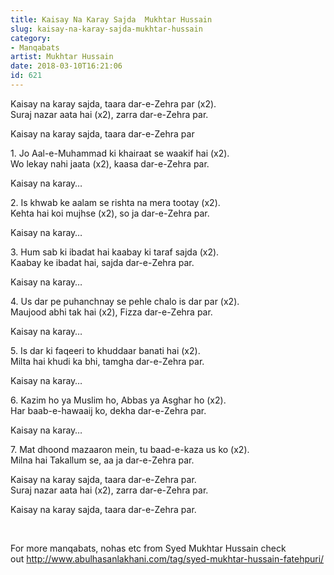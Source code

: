 ```yaml
---
title: Kaisay Na Karay Sajda  Mukhtar Hussain
slug: kaisay-na-karay-sajda-mukhtar-hussain
category: 
- Manqabats
artist: Mukhtar Hussain
date: 2018-03-10T16:21:06
id: 621
---
```


<p>Kaisay na karay sajda, taara dar-e-Zehra par (x2).<br />
Suraj nazar aata hai (x2), zarra dar-e-Zehra par.</p>
<p>Kaisay na karay sajda, taara dar-e-Zehra par</p>
<p>1. Jo Aal-e-Muhammad ki khairaat se waakif hai (x2).<br />
Wo lekay nahi jaata (x2), kaasa dar-e-Zehra par.</p>
<p>Kaisay na karay…</p>
<p>2. Is khwab ke aalam se rishta na mera tootay (x2).<br />
Kehta hai koi mujhse (x2), so ja dar-e-Zehra par.</p>
<p>Kaisay na karay…</p>
<p>3. Hum sab ki ibadat hai kaabay ki taraf sajda (x2).<br />
Kaabay ke ibadat hai, sajda dar-e-Zehra par.</p>
<p>Kaisay na karay…</p>
<p>4. Us dar pe puhanchnay se pehle chalo is dar par (x2).<br />
Maujood abhi tak hai (x2), Fizza dar-e-Zehra par.</p>
<p>Kaisay na karay…</p>
<p>5. Is dar ki faqeeri to khuddaar banati hai (x2).<br />
Milta hai khudi ka bhi, tamgha dar-e-Zehra par.</p>
<p>Kaisay na karay…</p>
<p>6. Kazim ho ya Muslim ho, Abbas ya Asghar ho (x2).<br />
Har baab-e-hawaaij ko, dekha dar-e-Zehra par.</p>
<p>Kaisay na karay…</p>
<p>7. Mat dhoond mazaaron mein, tu baad-e-kaza us ko (x2).<br />
Milna hai Takallum se, aa ja dar-e-Zehra par.</p>
<p>Kaisay na karay sajda, taara dar-e-Zehra par.<br />
Suraj nazar aata hai (x2), zarra dar-e-Zehra par.</p>
<p>Kaisay na karay sajda, taara dar-e-Zehra par.</p>
<p> </p>
<p>For more manqabats, nohas etc from Syed Mukhtar Hussain check out <a href="http://www.abulhasanlakhani.com/tag/syed-mukhtar-hussain-fatehpuri/">http://www.abulhasanlakhani.com/tag/syed-mukhtar-hussain-fatehpuri/</a></p>